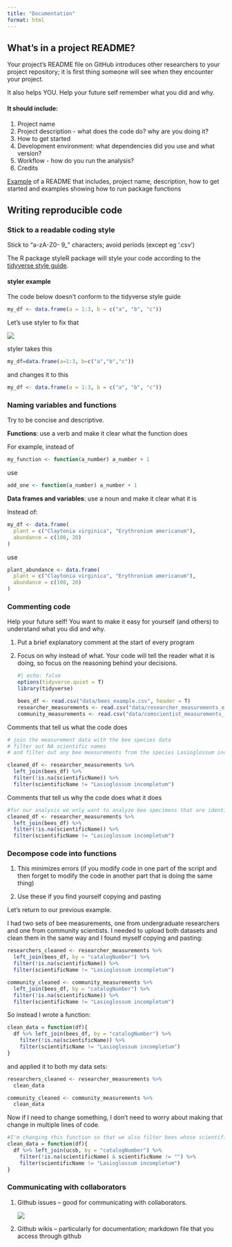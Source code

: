 ```yaml
---
title: "Documentation"
format: html
---
```


## What's in a project README?

Your project's README file on GitHub introduces other researchers to your project repository; it is first thing someone will see when they encounter your project.

It also helps YOU. Help your future self remember what you did and why.

#### It should include:

1.  Project name
2.  Project description - what does the code do? why are you doing it?
3.  How to get started
4.  Development environment: what dependencies did you use and what version?
5.  Workflow - how do you run the analysis?
6.  Credits

[Example](https://github.com/jinyizju/U.PhyloMaker) of a README that includes, project name, description, how to get started and examples showing how to run package functions

## Writing reproducible code

### Stick to a readable coding style

Stick to "a-zA-Z0- 9\_" characters; avoid periods (except eg '.csv')

The R package styleR package will style your code according to the [tidyverse style guide](https://style.tidyverse.org/).

#### styler example

The code below doesn't conform to the tidyverse style guide

```r
my_df <- data.frame(a = 1:3, b = c("a", "b", "c"))

```

Let's use styler to fix that

![](images/styler%20example.png)

styler takes this

```r
my_df=data.frame(a=1:3, b=c("a","b","c"))
```

and changes it to this

```r
my_df <- data.frame(a = 1:3, b = c("a", "b", "c"))

```

### Naming variables and functions

Try to be concise and descriptive.

**Functions**: use a verb and make it clear what the function does

For example, instead of

```r
my_function <- function(a_number) a_number + 1
```

use

```r
add_one <- function(a_number) a_number + 1
```

**Data frames and variables**: use a noun and make it clear what it is

Instead of:

```r
my_df <- data.frame(
  plant = c("Claytonia virginica", "Erythronium americanum"),
  abundance = c(100, 20)
)
```

use

```r
plant_abundance <- data.frame(
  plant = c("Claytonia virginica", "Erythronium americanum"),
  abundance = c(100, 20)
)
```

### Commenting code

Help your future self! You want to make it easy for yourself (and others) to understand what you did and why.

1.  Put a brief explanatory comment at the start of every program

2.  Focus on why instead of what. Your code will tell the reader what it is doing, so focus on the reasoning behind your decisions.

    ```r
    #| echo: false
    options(tidyverse.quiet = T)
    library(tidyverse)

    bees_df <- read.csv("data/bees_example.csv", header = T)
    researcher_measurements <- read.csv("data/researcher_measurements_example.csv", header = T)
    community_measurements <- read.csv("data/comscientist_measurements_example.csv", header = T)

      
    ```

Comments that tell us what the code does

```r

# join the measurement data with the bee species data
# filter out NA scientific names 
# and filter out any bee measurements from the species Lasioglossum incomplotum

cleaned_df <- researcher_measurements %>% 
  left_join(bees_df) %>%
  filter(!is.na(scientificName)) %>% 
  filter(scientificName != "Lasioglossum incompletum")

```

Comments that tell us why the code does what it does

```r

#for our analysis we only want to analyze bee specimens that are identified to species, so we'll join our measurement data with the bee species data and remove anything not identified to species. We'll also removed the specimens of the species Lasioglossum incompletum, since this is not noe of our focal speecies.
cleaned_df <- researcher_measurements %>% 
  left_join(bees_df) %>%
  filter(!is.na(scientificName)) %>% 
  filter(scientificName != "Lasioglossum incompletum")

```

### Decompose code into functions 

1.  This minimizes errors (if you modify code in one part of the script and then forget to modify the code in another part that is doing the same thing)

2.  Use these if you find yourself copying and pasting

Let's return to our previous example.

I had two sets of bee measurements, one from undergraduate researchers and one from community scientists. I needed to upload both datasets and clean them in the same way and I found myself copying and pasting:

```r
researchers_cleaned <- researcher_measurements %>% 
  left_join(bees_df, by = "catalogNumber") %>%
  filter(!is.na(scientificName)) %>% 
  filter(scientificName != "Lasioglossum incompletum")

community_cleaned <- community_measurements %>% 
  left_join(bees_df, by = "catalogNumber") %>%
  filter(!is.na(scientificName)) %>% 
  filter(scientificName != "Lasioglossum incompletum")

```

So instead I wrote a function:

```r
clean_data = function(df){
  df %>% left_join(bees_df, by = "catalogNumber") %>%
    filter(!is.na(scientificName)) %>% 
    filter(scientificName != "Lasioglossum incompletum") 
}
```

and applied it to both my data sets:

```r
researchers_cleaned <- researcher_measurements %>%
  clean_data

community_cleaned <- community_measurements %>%
  clean_data

```

Now if I need to change something, I don't need to worry about making that change in multiple lines of code.

```r
#I'm changing this function so that we also filter bees whose scientific names are "" in the dataset.
clean_data = function(df){
  df %>% left_join(ucsb, by = "catalogNumber") %>%
    filter(!is.na(scientificName) & scientificName != "") %>% 
    filter(scientificName != "Lasioglossum incompletum") 
}
```

### Communicating with collaborators

1.  Github issues -- good for communicating with collaborators.

    ![](images/github%20issues.png)

2.  Github wikis -- particularly for documentation; markdown file that you access through github
